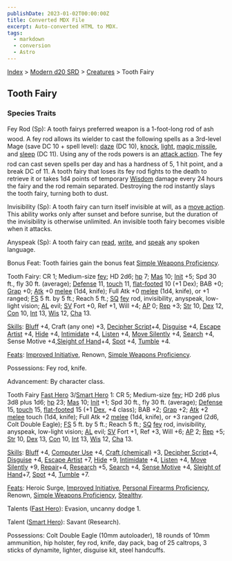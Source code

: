 ```yaml
---
publishDate: 2023-01-02T00:00:00Z
title: Converted MDX File
excerpt: Auto-converted HTML to MDX.
tags:
  - markdown
  - conversion
  - Astro
---
```






[Index](-index) > [Modern d20 SRD](modern-d20-srd-index) > [Creatures](modern-d20-srd-creatures-index) > Tooth Fairy




## Tooth Fairy


### Species Traits


Fey Rod (Sp): A tooth fairys preferred weapon is a 1-foot-long rod of ash
  wood. A fey rod allows its wielder to cast the following spells as a 3rd-level Mage (save DC 10 + spell level): [daze](modern-d20-srd-fx-daze) (DC 10), [knock](modern-d20-srd-fx-knock), [light](modern-d20-srd-fx-light), [magic
  missile](modern-d20-srd-fx-magic-missile), and [sleep](modern-d20-srd-fx-sleep) (DC 11). Using any of the rods
  powers is an [attack action](modern-d20-srd-combat-attack-actions). The fey rod can cast seven spells per day and has
  a hardness of 5, 1 hit point, and a break DC of 11. A tooth fairy that loses
  its fey rod fights to the death to retrieve it or takes 1d4 points of temporary [Wisdom](modern-d20-srd-basics-ability-scores) damage every 24 hours the fairy and the rod remain separated. Destroying the rod instantly slays the tooth fairy, turning both to dust.


Invisibility (Sp): A tooth fairy can turn itself invisible at will, as a [move
  action](modern-d20-srd-combat-move-actions). This ability works only after sunset and before sunrise, but the duration of the invisibility is otherwise unlimited. An invisible tooth fairy becomes visible when it attacks.


Anyspeak (Sp): A tooth fairy can [read](modern-d20-srd-skills-read-write-language), [write](modern-d20-srd-skills-read-write-language),
  and [speak](modern-d20-srd-skills-speak-language) any spoken language.


Bonus Feat: Tooth fairies gain the bonus feat [Simple Weapons Proficiency](modern-d20-srd-feats-simple-weapons-proficiency).


Tooth Fairy: CR 1; Medium-size [fey](modern-d20-srd-creature-types-fey); HD 2d6; [hp](modern-d20-srd-combat-hit-points) 7; [Mas](modern-d20-srd-creatures-creature-overview) 10; [Init](modern-d20-srd-combat-initiative) +5; Spd 30 ft., fly 30 ft. (average); [Defense](modern-d20-srd-combat-defense) 11, [touch](modern-d20-srd-combat-attack-actions) 11, [flat-footed](modern-d20-srd-combat-surprise) 10 (+1 Dex); BAB +0; [Grap](modern-d20-srd-combat-grapple) +0; [Atk](modern-d20-srd-combat-attack-roll) +0 [melee](modern-d20-srd-combat-attack-roll)  (1d4, knife); Full Atk +0 [melee](modern-d20-srd-combat-attack-roll) (1d4, knife), or +1 ranged; [FS](modern-d20-srd-creatures-creature-overview) 5 ft. by 5 ft.; Reach 5 ft.; [SQ](modern-d20-srd-creatures-creature-overview) [fey](modern-d20-srd-creature-types-fey) rod, invisibility, anyspeak, low-light vision; [AL](modern-d20-srd-basics-allegiances) evil; [SV](modern-d20-srd-basics-saving-throws) Fort +0, Ref +1, Will +4; [AP](modern-d20-srd-creatures-creature-overview) 0; [Rep](modern-d20-srd-creatures-creature-overview) +3; [Str](modern-d20-srd-basics-ability-scores) 10, [Dex](modern-d20-srd-basics-ability-scores) 12, [Con](modern-d20-srd-basics-ability-scores) 10, [Int](modern-d20-srd-basics-ability-scores) 13, [Wis](modern-d20-srd-basics-ability-scores) 12, [Cha](modern-d20-srd-basics-ability-scores) 13.


[Skills](modern-d20-srd-skills-index): [Bluff](modern-d20-srd-skills-bluff) +4, Craft (any one) +3, [Decipher Script](modern-d20-srd-skills-decipher-script)+4, [Disguise](modern-d20-srd-skills-disguise) +4, [Escape Artist](modern-d20-srd-skills-escape-artist) +4, [Hide](modern-d20-srd-skills-hide) +4, [Intimidate](modern-d20-srd-skills-intimidate) +4, [Listen](modern-d20-srd-skills-listen) +4, [Move Silently](modern-d20-srd-skills-move-silently) +4, [Search](modern-d20-srd-skills-search) +4, Sense Motive +4,[Sleight of Hand](modern-d20-srd-skills-sleight-of-hand)+4, [Spot](modern-d20-srd-skills-spot) +4, [Tumble](modern-d20-srd-skills-tumble) +4.


[Feats](modern-d20-srd-feats-index): [Improved Initiative](modern-d20-srd-feats-improved-initiative), Renown, [Simple Weapons Proficiency](modern-d20-srd-feats-simple-weapons-proficiency).


Possessions: Fey rod, knife.


Advancement: By character class.


Tooth Fairy [Fast Hero](modern-d20-srd-classes-basic-fast-hero) 3/[Smart
  Hero](modern-d20-srd-classes-basic-smart-hero) 1: CR 5; Medium-size [fey](modern-d20-srd-creature-types-fey); HD 2d6 plus 3d8 plus 1d6; [hp](modern-d20-srd-combat-hit-points) 23; [Mas](modern-d20-srd-creatures-creature-overview) 10; [Init](modern-d20-srd-combat-initiative) +1; Spd 30 ft., fly 30 ft. (average); [Defense](modern-d20-srd-combat-defense) 15, [touch](modern-d20-srd-combat-attack-actions) 15, [flat-footed](modern-d20-srd-combat-surprise) 15 (+1 [Dex](modern-d20-srd-basics-ability-scores), +4 class); BAB +2; [Grap](modern-d20-srd-combat-grapple) +2; [Atk](modern-d20-srd-combat-attack-roll) +2 [melee](modern-d20-srd-combat-attack-roll) touch (1d4, knife); Full Atk +2 [melee](modern-d20-srd-combat-attack-roll) (1d4, knife), or +3 ranged (2d6, Colt Double Eagle); [FS](modern-d20-srd-creatures-creature-overview) 5 ft. by 5 ft.; Reach 5 ft.; [SQ](modern-d20-srd-creatures-creature-overview) [fey](modern-d20-srd-creature-types-fey) rod, invisibility, anyspeak, low-light vision; [AL](modern-d20-srd-basics-allegiances) evil; [SV](modern-d20-srd-basics-saving-throws) Fort +1, Ref +3, Will +6; [AP](modern-d20-srd-creatures-creature-overview) 2; [Rep](modern-d20-srd-creatures-creature-overview) +5; [Str](modern-d20-srd-basics-ability-scores) 10, [Dex](modern-d20-srd-basics-ability-scores) 13, [Con](modern-d20-srd-basics-ability-scores) 10, [Int](modern-d20-srd-basics-ability-scores) 13, [Wis](modern-d20-srd-basics-ability-scores) 12, [Cha](modern-d20-srd-basics-ability-scores) 13.


[Skills](modern-d20-srd-skills-index): [Bluff](modern-d20-srd-skills-bluff) +4, [Computer Use](modern-d20-srd-skills-computer-use) +4, [Craft (chemical)](modern-d20-srd-skills-craft-chemical) +3, [Decipher Script](modern-d20-srd-skills-decipher-script)+4, [Disguise](modern-d20-srd-skills-disguise) +4, [Escape Artist](modern-d20-srd-skills-escape-artist) +7, [Hide](modern-d20-srd-skills-hide) +9, [Intimidate](modern-d20-srd-skills-intimidate) +4, [Listen](modern-d20-srd-skills-listen) +4, [Move Silently](modern-d20-srd-skills-move-silently) +9, [Repair](modern-d20-srd-skills-repair)+4, [Research](modern-d20-srd-skills-research) +5, [Search](modern-d20-srd-skills-search) +4, [Sense
  Motive](modern-d20-srd-skills-sense-motive) +4, [Sleight of Hand](modern-d20-srd-skills-sleight-of-hand)+7, [Spot](modern-d20-srd-skills-spot) +4, [Tumble](modern-d20-srd-skills-tumble) +7.


[Feats](modern-d20-srd-feats-index): Heroic Surge, [Improved Initiative](modern-d20-srd-feats-improved-initiative), [Personal Firearms Proficiency](modern-d20-srd-feats-personal-firearms-proficiency), Renown, [Simple Weapons Proficiency](modern-d20-srd-feats-simple-weapons-proficiency), [Stealthy](modern-d20-srd-feats-stealthy).


Talents ([Fast Hero](modern-d20-srd-classes-basic-fast-hero)): Evasion, uncanny dodge 1.


Talent ([Smart Hero](modern-d20-srd-classes-basic-smart-hero)): Savant (Research).


Possessions: Colt Double Eagle (10mm autoloader), 18 rounds of 10mm ammunition,
  hip holster, fey rod, knife, day pack, bag of 25 caltrops, 3 sticks of dynamite, lighter, disguise kit, steel handcuffs.



